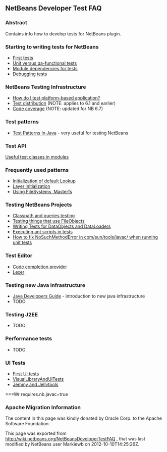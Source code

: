 <!--

    Licensed to the Apache Software Foundation (ASF) under one
    or more contributor license agreements.  See the NOTICE file
    distributed with this work for additional information
    regarding copyright ownership.  The ASF licenses this file
    to you under the Apache License, Version 2.0 (the
    "License"); you may not use this file except in compliance
    with the License.  You may obtain a copy of the License at

      http://www.apache.org/licenses/LICENSE-2.0

    Unless required by applicable law or agreed to in writing,
    software distributed under the License is distributed on an
    "AS IS" BASIS, WITHOUT WARRANTIES OR CONDITIONS OF ANY
    KIND, either express or implied.  See the License for the
    specific language governing permissions and limitations
    under the License.

-->

==NetBeans Developer Test FAQ==
===Abstract===
Contains info how to develop tests for NetBeans plugin.

===Starting to writing tests for NetBeans===
* [[FirstTests | First tests]]
* [[UnitVersusQaFunctionalTests | Unit versus qa-functional tests]]
* [[ModuleDependenciesForTests | Module dependencies for tests]]
* [[DebuggingTests | Debugging tests]] 

===NetBeans Testing Infrastructure===
* [[DevFaqUsingSimpletests| How do I test platform-based application?]]
* [[TestDistribution | Test distribution]] (NOTE: applies to 6.1 and earlier) 
* [[CodeCoverage | Code coverage]] (NOTE: updated for NB 6.7) 
  
===Test patterns ===
* [http://openide.netbeans.org/tutorial/test-patterns.html Test Patterns In Java] - very useful for testing NetBeans

===Test API===

[[UsefulTestClassesInModules | Useful test classes in modules]]

===Frequently used patterns===
* [[InitializationOfDefaultLookup | Initialization of default Lookup]]
* [[LayerInitialization | Layer initialization]]
* [[UsingFileSystems,Masterfs | Using FileSystems, Masterfs]]

===Testing NetBeans Projects ===
* [[ClasspathAndQueriesTesting | Classpath and queries testing]]
* [[TestingThingsThatUseFileObjectDataObjectDataFolder| Testing things that use FileObjects]]
* [[DevFaqTestDataObject| Writing Tests for DataObjects and DataLoaders]]
* [[ExecutingAntScriptsInTests | Executing ant scripts in tests]]
* [[DevFaqTestUnitTestFailsNoSuchMethodError| How to fix NoSuchMethodError in com/sun/tools/javac/ when running unit tests]]


===Test Editor===
* [[CodeCompletionProvider | Code completion provider]]
* [[Lexer | Lexer]]

===Testing  new Java infrastructure===

* [[Java_DevelopersGuide| Java Developers Guide]] - introduction to  new java infrastructure
* TODO

===Testing J2EE ===
* TODO

===Performance tests===
* TODO

===UI Tests===
* [[FirstUITests | First UI tests]]
* [[VisualLibraryAndUITests | VisualLibraryAndUITests]]
* [[JemmyAndJellytools | Jemmy and Jellytools]]

===Wr
requires.nb.javac=true

===Apache Migration Information===

The content in this page was kindly donated by Oracle Corp. to the
Apache Software Foundation.

This page was exported from http://wiki.netbeans.org/NetBeansDeveloperTestFAQ , 
that was last modified by NetBeans user Markiewb 
on 2012-10-10T14:25:26Z.

